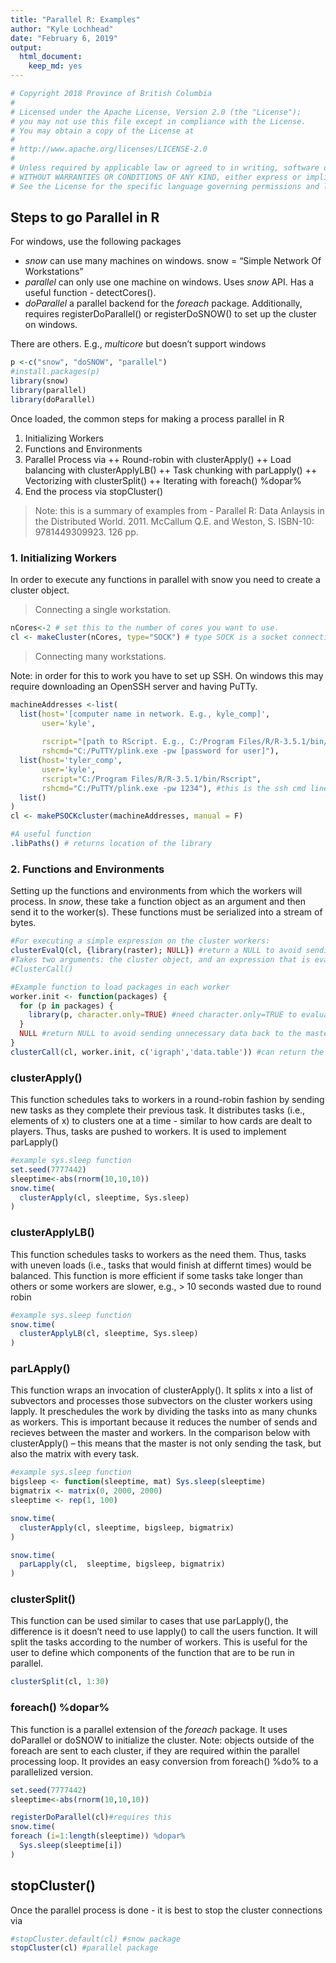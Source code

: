 ```yaml
---
title: "Parallel R: Examples"
author: "Kyle Lochhead"
date: "February 6, 2019"
output:
  html_document: 
    keep_md: yes
---
```

```r
# Copyright 2018 Province of British Columbia
# 
# Licensed under the Apache License, Version 2.0 (the "License");
# you may not use this file except in compliance with the License.
# You may obtain a copy of the License at
# 
# http://www.apache.org/licenses/LICENSE-2.0
# 
# Unless required by applicable law or agreed to in writing, software distributed under the License is distributed on an "AS IS" BASIS,
# WITHOUT WARRANTIES OR CONDITIONS OF ANY KIND, either express or implied.
# See the License for the specific language governing permissions and limitations under the License.
```
## Steps to go Parallel in R

For windows, use the following packages

+ _snow_ can use many machines on windows. snow = "Simple Network Of Workstations"
+ _parallel_ can only use one machine on windows. Uses _snow_ API. Has a useful function - detectCores(). 
+ _doParallel_ a parallel backend for the _foreach_ package. Additionally, requires registerDoParallel() or registerDoSNOW() to set up the cluster on windows.

There are others. E.g., _multicore_ but doesn't support windows

```r
p <-c("snow", "doSNOW", "parallel")
#install.packages(p)
library(snow)
library(parallel)
library(doParallel)
```

Once loaded, the common steps for making a process parallel in R

1. Initializing Workers
2. Functions and Environments
3. Parallel Process via
  ++ Round-robin with clusterApply()
  ++ Load balancing with clusterApplyLB()
  ++ Task chunking with parLapply()
  ++ Vectorizing with clusterSplit()
  ++ Iterating with foreach() %dopar%
4. End the process via stopCluster()

>Note: this is a summary of examples from - Parallel R: Data Anlaysis in the Distributed World. 2011. McCallum Q.E. and Weston, S. ISBN-10: 9781449309923. 126 pp. 

### 1. Initializing Workers
In order to execute any functions in parallel with snow you need to create a cluster object.

> Connecting a single workstation.

```r
nCores<-2 # set this to the number of cores you want to use.
cl <- makeCluster(nCores, type="SOCK") # type SOCK is a socket connection. If MPI is available use "MPI". Note declaring this type is not needed with the parallel package
```

> Connecting many workstations. 

Note: in order for this to work you have to set up SSH. On windows this may require downloading an OpenSSH server and having PuTTy.

```r
machineAddresses <-list(
  list(host='[computer name in network. E.g., kyle_comp]',
       user='kyle',
      
       rscript="[path to RScript. E.g., C:/Program Files/R/R-3.5.1/bin/Rscript]",
       rshcmd="C:/PuTTY/plink.exe -pw [password for user]"),
  list(host='tyler_comp',
       user='kyle',
       rscript="C:/Program Files/R/R-3.5.1/bin/Rscript",
       rshcmd="C:/PuTTY/plink.exe -pw 1234"), #this is the ssh cmd line call
  list()
)
cl <- makePSOCKcluster(machineAddresses, manual = F)

#A useful function
.libPaths() # returns location of the library
```

### 2. Functions and Environments
Setting up the functions and environments from which the workers will process. In _snow_, these take a function object as an argument and then send it to the worker(s). These functions must be serialized into a stream of bytes.

```r
#For executing a simple expression on the cluster workers:
clusterEvalQ(cl, {library(raster); NULL}) #return a NULL to avoid sending unnecessary data back to the master. Note the list one NULL for each worker.
#Takes two arguments: the cluster object, and an expression that is evaluated on each of the workers. It returns the result from each of the workers in a list. However, doesn't allow parameters to be past. Try: 
#ClusterCall()

#Example function to load packages in each worker
worker.init <- function(packages) {
  for (p in packages) {
    library(p, character.only=TRUE) #need character.only=TRUE to evaluate p as a character
  }
  NULL #return NULL to avoid sending unnecessary data back to the master process
}
clusterCall(cl, worker.init, c('igraph','data.table')) #can return the results as a list. Similar to #clusterApply() - but without the x. Executes once for each worker, rather than for each x.
```

### clusterApply()
This function schedules taks to workers in a round-robin fashion by sending new tasks as they complete their previous task. It distributes tasks (i.e., elements of x) to clusters one at a time - similar to how cards are dealt to players. Thus, tasks are pushed to workers. It is used to implement parLapply()

```r
#example sys.sleep function
set.seed(7777442)
sleeptime<-abs(rnorm(10,10,10))
snow.time(
  clusterApply(cl, sleeptime, Sys.sleep)
)
```

### clusterApplyLB()
This function schedules tasks to workers as the need them. Thus, tasks with uneven loads (i.e., tasks that would finish at differnt times) would be balanced. This function is more efficient if some tasks take longer than others or some workers are slower, e.g., > 10 seconds wasted due to round robin
```r
#example sys.sleep function
snow.time(
  clusterApplyLB(cl, sleeptime, Sys.sleep)
)
```
### parLApply()
This function wraps an invocation of clusterApply(). It splits x into a list of subvectors and processes those subvectors on the cluster workers using lapply. It preschedules the work by dividing the tasks into as many chunks as workers. This is important because it reduces the number of sends and recieves between the master and workers. In the comparison below with clusterApply() -- this means that the master is  not only sending the task, but also the matrix with every task.

```r
#example sys.sleep function
bigsleep <- function(sleeptime, mat) Sys.sleep(sleeptime)
bigmatrix <- matrix(0, 2000, 2000)
sleeptime <- rep(1, 100)

snow.time(
  clusterApply(cl, sleeptime, bigsleep, bigmatrix)
)

snow.time(
  parLapply(cl,  sleeptime, bigsleep, bigmatrix)
)
```

### clusterSplit()
This function can be used similar to cases that use parLapply(), the difference is it doesn't need to use lapply() to call the users function. It will split the tasks according to the number of workers. This is useful for the user to define which components of the function that are to be run in parallel.

```r
clusterSplit(cl, 1:30)
```

### foreach() %dopar% 
This function is a parallel extension of the _foreach_ package. It uses  doParallel or doSNOW to initialize the cluster. Note: objects outside of the foreach are sent to each cluster, if they are required within the parallel processing loop. It provides an easy conversion from foreach() %do% to a parallelized version.
```r
set.seed(7777442)
sleeptime<-abs(rnorm(10,10,10))

registerDoParallel(cl)#requires this
snow.time(
foreach (i=1:length(sleeptime)) %dopar%
  Sys.sleep(sleeptime[i])
)
```

## stopCluster()
Once the parallel process is done - it is best to stop the cluster connections via
```r
#stopCluster.default(cl) #snow package
stopCluster(cl) #parallel package
```